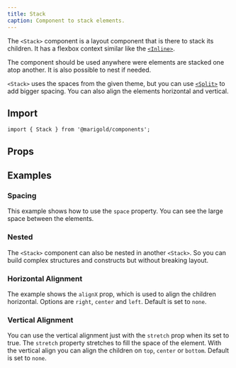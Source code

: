 ```yaml
---
title: Stack
caption: Component to stack elements.
---
```


The `<Stack>` component is a layout component that is there to stack its children. It has a flexbox context similar like the [`<Inline>`](/components/inline/).

The component should be used anywhere were elements are stacked one atop another. It is also possible to nest if needed.

`<Stack>` uses the spaces from the given theme, but you can use [`<Split>`](/components/split/) to add bigger spacing. You can also align the elements horizontal and vertical.

## Import

```tsx
import { Stack } from '@marigold/components';
```

## Props

<PropsTable component={title} />

## Examples

### Spacing

This example shows how to use the `space` property. You can see the large space between the elements.

<ComponentDemo file="./stack-spacing.demo.tsx" />

### Nested

The `<Stack>` component can also be nested in another `<Stack>`. So you can build complex structures and constructs but without breaking layout.

<ComponentDemo file="./stack-nested.demo.tsx" />

### Horizontal Alignment

The example shows the `alignX` prop, which is used to align the children horizontal. Options are `right`, `center` and `left`. Default is set to `none`.

<ComponentDemo file="./stack-horizontal.demo.tsx" />

### Vertical Alignment

You can use the vertical alignment just with the `stretch` prop when its set to true. The `stretch` property stretches to fill the space of the element. With the vertical align you can align the children on `top`, `center` or `bottom`. Default is set to `none`.

<ComponentDemo file="./stack-vertical.demo.tsx" />
